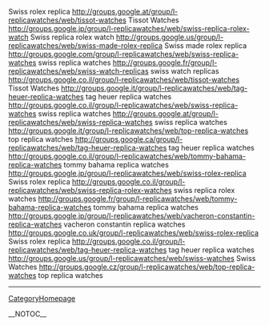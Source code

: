 Swiss rolex replica http://groups.google.at/group/l-replicawatches/web/tissot-watches Tissot Watches
http://groups.google.jp/group/l-replicawatches/web/swiss-replica-rolex-watch Swiss replica rolex watch
http://groups.google.us/group/l-replicawatches/web/swiss-made-rolex-replica Swiss made rolex replica
http://groups.google.com/group/l-replicawatches/web/swiss-replica-watches swiss replica watches
http://groups.google.fr/group/l-replicawatches/web/swiss-watch-replicas swiss watch replicas
http://groups.google.co.il/group/l-replicawatches/web/tissot-watches Tissot Watches
http://groups.google.it/group/l-replicawatches/web/tag-heuer-replica-watches tag heuer replica watches
http://groups.google.co.il/group/l-replicawatches/web/swiss-replica-watches swiss replica watches
http://groups.google.at/group/l-replicawatches/web/swiss-replica-watches swiss replica watches
http://groups.google.it/group/l-replicawatches/web/top-replica-watches top replica watches
http://groups.google.ca/group/l-replicawatches/web/tag-heuer-replica-watches tag heuer replica watches
http://groups.google.co.il/group/l-replicawatches/web/tommy-bahama-replica-watches tommy bahama replica watches
http://groups.google.jp/group/l-replicawatches/web/swiss-rolex-replica Swiss rolex replica
http://groups.google.co.il/group/l-replicawatches/web/swiss-replica-rolex-watches swiss replica rolex watches
http://groups.google.fr/group/l-replicawatches/web/tommy-bahama-replica-watches tommy bahama replica watches
http://groups.google.jp/group/l-replicawatches/web/vacheron-constantin-replica-watches vacheron constantin replica watches
http://groups.google.co.uk/group/l-replicawatches/web/swiss-rolex-replica Swiss rolex replica
http://groups.google.co.il/group/l-replicawatches/web/tag-heuer-replica-watches tag heuer replica watches
http://groups.google.us/group/l-replicawatches/web/swiss-watches Swiss Watches
http://groups.google.cz/group/l-replicawatches/web/top-replica-watches top replica watches
----
[[CategoryHomepage]]

__NOTOC__